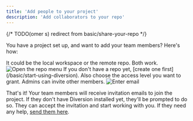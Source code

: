 ---
title: 'Add people to your project'
description: 'Add collaborators to your repo'
---

{/* TODO(omer s) redirect from basic/share-your-repo */}

You have a project set up, and want to add your team members? Here's how:

<Steps>
  <Step title="Open the repo's menu and choose 'Repo Collaborators'">
    It could be the local workspace or the remote repo. Both work.
    <img src="/images/add-collabs-click-repo-menu.png" alt="Open the repo menu" />
    If you don't have a repo yet, [create one first](/basic/start-using-diversion).
  </Step>
  <Step title="Enter the email">
    Also choose the access level you want to grant. Admins can invite other members.
    <img src="/images/add-collabs-enter-email.png" alt="Enter email" />
  </Step>
  <Step title="Click `Invite`" />
</Steps>

That's it! Your team members will receive invitation emails to join the project. If they don't have Diversion installed yet, they'll be prompted to do so.
They can accept the invitation and start working with you. If they need any help, [send them here](/basic/get-existing-project).